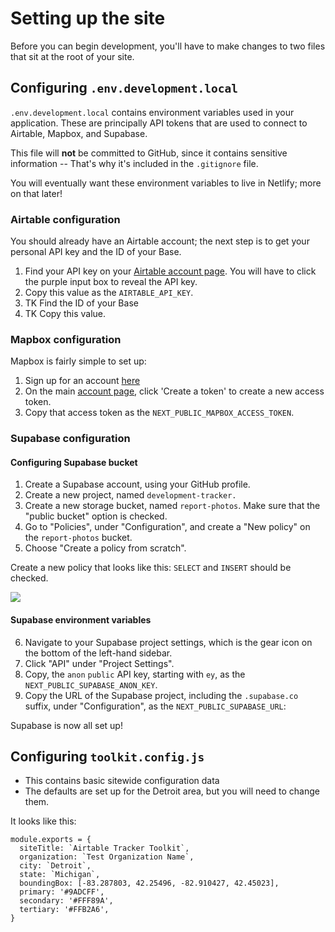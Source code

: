 
# Setting up the site

Before you can begin development, you'll have to make changes to two files that sit at the root of your site.

## Configuring `.env.development.local`

`.env.development.local` contains environment variables used in your application. These are principally API tokens that are used to connect to Airtable, Mapbox, and Supabase.

This file will **not** be committed to GitHub, since it contains sensitive information -- That's why it's included in the `.gitignore` file.

You will eventually want these environment variables to live in Netlify; more on that later!

### Airtable configuration

You should already have an Airtable account; the next step is to get your personal API key and the ID of your Base.

1. Find your API key on your [Airtable account page](https://airtable.com/account). You will have to click the purple input box to reveal the API key.
2. Copy this value as the `AIRTABLE_API_KEY`.
3. TK Find the ID of your Base
4. TK Copy this value.

### Mapbox configuration

Mapbox is fairly simple to set up:

1. Sign up for an account [here](https://account.mapbox.com/auth/signup/)
2. On the main [account page](https://account.mapbox.com/), click 'Create a token' to create a new access token.
3. Copy that access token as the `NEXT_PUBLIC_MAPBOX_ACCESS_TOKEN`.

### Supabase configuration

#### Configuring Supabase bucket

1. Create a Supabase account, using your GitHub profile.
2. Create a new project, named `development-tracker.`
3. Create a new storage bucket, named `report-photos`. Make sure that the "public bucket" option is checked.
4. Go to "Policies", under "Configuration", and create a "New policy" on the `report-photos` bucket.
5. Choose "Create a policy from scratch".

Create a new policy that looks like this: `SELECT` and `INSERT` should be checked.

<Image src={new_supabase_bucket_policy} />

#### Supabase environment variables

6. Navigate to your Supabase project settings, which is the gear icon on the bottom of the left-hand sidebar.
7. Click "API" under "Project Settings".
8. Copy, the `anon` `public` API key, starting with `ey`, as the `NEXT_PUBLIC_SUPABASE_ANON_KEY`.
9. Copy the URL of the Supabase project, including the `.supabase.co` suffix, under "Configuration", as the `NEXT_PUBLIC_SUPABASE_URL`: 

Supabase is now all set up!

## Configuring `toolkit.config.js`

- This contains basic sitewide configuration data
- The defaults are set up for the Detroit area, but you will need to change them.

It looks like this:

```
module.exports = {
  siteTitle: `Airtable Tracker Toolkit`,
  organization: `Test Organization Name`,
  city: `Detroit`,
  state: `Michigan`,
  boundingBox: [-83.287803, 42.25496, -82.910427, 42.45023],
  primary: '#9ADCFF',
  secondary: '#FFF89A',
  tertiary: '#FFB2A6',
}
```

<TableOfContents index={6} />